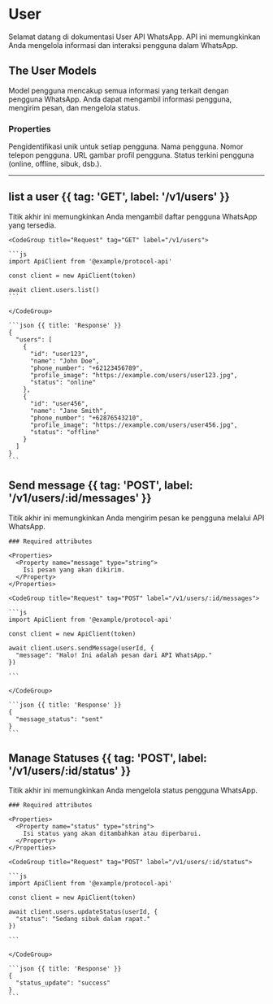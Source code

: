# User

Selamat datang di dokumentasi User API WhatsApp. API ini memungkinkan Anda mengelola informasi dan interaksi pengguna dalam WhatsApp.

## The User Models

Model pengguna mencakup semua informasi yang terkait dengan pengguna WhatsApp. Anda dapat mengambil informasi pengguna, mengirim pesan, dan mengelola status.

### Properties

<Properties>
  <Property name="id" type="string">
    Pengidentifikasi unik untuk setiap pengguna.
  </Property>
  <Property name="name" type="string">
    Nama pengguna.
  </Property>
  <Property name="phone_number" type="string">
    Nomor telepon pengguna.
  </Property>
  <Property name="profile_image" type="string">
    URL gambar profil pengguna.
  </Property>
  <Property name="status" type="string">
    Status terkini pengguna (online, offline, sibuk, dsb.).
  </Property>
</Properties>

---

## list a user {{ tag: 'GET', label: '/v1/users' }}

<Row>
  <Col>

Titik akhir ini memungkinkan Anda mengambil daftar pengguna WhatsApp yang tersedia.

  </Col>
  <Col sticky>

    <CodeGroup title="Request" tag="GET" label="/v1/users">

    ```js
    import ApiClient from '@example/protocol-api'

    const client = new ApiClient(token)

    await client.users.list()
    ```

    </CodeGroup>

    ```json {{ title: 'Response' }}
    {
      "users": [
        {
          "id": "user123",
          "name": "John Doe",
          "phone_number": "+62123456789",
          "profile_image": "https://example.com/users/user123.jpg",
          "status": "online"
        },
        {
          "id": "user456",
          "name": "Jane Smith",
          "phone_number": "+62876543210",
          "profile_image": "https://example.com/users/user456.jpg",
          "status": "offline"
        }
      ]
    }
    ```

  </Col>
</Row>

## Send message {{ tag: 'POST', label: '/v1/users/:id/messages' }}

<Row>
  <Col>

Titik akhir ini memungkinkan Anda mengirim pesan ke pengguna melalui API WhatsApp.

    ### Required attributes

    <Properties>
      <Property name="message" type="string">
        Isi pesan yang akan dikirim.
      </Property>
    </Properties>

  </Col>
  <Col sticky>

    <CodeGroup title="Request" tag="POST" label="/v1/users/:id/messages">

    ```js
    import ApiClient from '@example/protocol-api'

    const client = new ApiClient(token)

    await client.users.sendMessage(userId, {
      "message": "Halo! Ini adalah pesan dari API WhatsApp."
    })

    ```

    </CodeGroup>

    ```json {{ title: 'Response' }}
    {
      "message_status": "sent"
    }
    ```

  </Col>
</Row>

## Manage Statuses {{ tag: 'POST', label: '/v1/users/:id/status' }}

<Row>
  <Col>

Titik akhir ini memungkinkan Anda mengelola status pengguna WhatsApp.

    ### Required attributes

    <Properties>
      <Property name="status" type="string">
        Isi status yang akan ditambahkan atau diperbarui.
      </Property>
    </Properties>

  </Col>
  <Col sticky>

    <CodeGroup title="Request" tag="POST" label="/v1/users/:id/status">

    ```js
    import ApiClient from '@example/protocol-api'

    const client = new ApiClient(token)

    await client.users.updateStatus(userId, {
      "status": "Sedang sibuk dalam rapat."
    })

    ```

    </CodeGroup>

    ```json {{ title: 'Response' }}
    {
      "status_update": "success"
    }
    ```

  </Col>
</Row>
